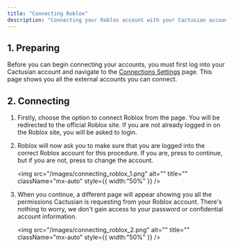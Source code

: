 ```yaml
---
title: "Connecting Roblox"
description: "Connecting your Roblox account with your Cactusian account enhances your experience and brings you unique benefits."
---
```


## 1. Preparing

Before you can begin connecting your accounts, you must first log into your Cactusian account and navigate to the [Connections Settings](https://cactusian.com/settings#/connections) page. This page shows you all the external accounts you can connect.

## 2. Connecting

1. Firstly, choose the option to connect Roblox from the page. You will be redirected to the official Roblox site. If you are not already logged in on the Roblox site, you will be asked to login.
2. Roblox will now ask you to make sure that you are logged into the correct Roblox account for this procedure. If you are, press to continue, but if you are not, press to change the account.

   <img
     src="/images/connecting_roblox_1.png"
     alt=""
     title=""
     className="mx-auto"
     style={{ width:"50%" }}
   />
3. When you continue, a different page will appear showing you all the permissions Cactusian is requesting from your Roblox account. There's nothing to worry, we don't gain access to your password or confidential account information.

   <img
     src="/images/connecting_roblox_2.png"
     alt=""
     title=""
     className="mx-auto"
     style={{ width:"50%" }}
   />